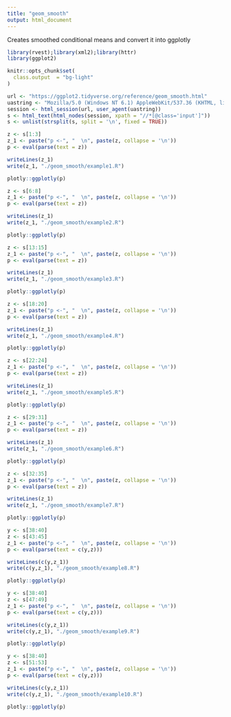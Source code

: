 ```yaml
---
title: "geom_smooth"
output: html_document
---
```


Creates smoothed conditional means and convert it into ggplotly

```r
library(rvest);library(xml2);library(httr)
library(ggplot2)

knitr::opts_chunk$set(
  class.output  = "bg-light"
)
```

```r
url <- "https://ggplot2.tidyverse.org/reference/geom_smooth.html"
uastring <- "Mozilla/5.0 (Windows NT 6.1) AppleWebKit/537.36 (KHTML, like Gecko) Chrome/88.0.4324.190 Safari/537.36"
session <- html_session(url, user_agent(uastring))
s <- html_text(html_nodes(session, xpath = "//*[@class='input']"))
s <- unlist(strsplit(s, split = '\n', fixed = TRUE))
```

```r
z <- s[1:3]
z_1 <- paste("p <-", "  \n", paste(z, collapse = '\n'))
p <- eval(parse(text = z))
```

```r
writeLines(z_1)
write(z_1, "./geom_smooth/example1.R")
```

```r
plotly::ggplotly(p)
```

```r
z <- s[6:8]
z_1 <- paste("p <-", "  \n", paste(z, collapse = '\n'))
p <- eval(parse(text = z))
```

```r
writeLines(z_1)
write(z_1, "./geom_smooth/example2.R")
```

```r
plotly::ggplotly(p)
```

```r
z <- s[13:15]
z_1 <- paste("p <-", "  \n", paste(z, collapse = '\n'))
p <- eval(parse(text = z))
```

```r
writeLines(z_1)
write(z_1, "./geom_smooth/example3.R")
```

```r
plotly::ggplotly(p)
```

```r
z <- s[18:20]
z_1 <- paste("p <-", "  \n", paste(z, collapse = '\n'))
p <- eval(parse(text = z))
```

```r
writeLines(z_1)
write(z_1, "./geom_smooth/example4.R")
```

```r
plotly::ggplotly(p)
```

```r
z <- s[22:24]
z_1 <- paste("p <-", "  \n", paste(z, collapse = '\n'))
p <- eval(parse(text = z))
```

```r
writeLines(z_1)
write(z_1, "./geom_smooth/example5.R")
```

```r
plotly::ggplotly(p)
```

```r
z <- s[29:31]
z_1 <- paste("p <-", "  \n", paste(z, collapse = '\n'))
p <- eval(parse(text = z))
```

```r
writeLines(z_1)
write(z_1, "./geom_smooth/example6.R")
```

```r
plotly::ggplotly(p)
```

```r
z <- s[32:35]
z_1 <- paste("p <-", "  \n", paste(z, collapse = '\n'))
p <- eval(parse(text = z))
```

```r
writeLines(z_1)
write(z_1, "./geom_smooth/example7.R")
```

```r
plotly::ggplotly(p)
```

```r
y <- s[38:40]
z <- s[43:45]
z_1 <- paste("p <-", "  \n", paste(z, collapse = '\n'))
p <- eval(parse(text = c(y,z)))
```

```r
writeLines(c(y,z_1))
write(c(y,z_1), "./geom_smooth/example8.R")
```

```r
plotly::ggplotly(p)
```

```r
y <- s[38:40]
z <- s[47:49]
z_1 <- paste("p <-", "  \n", paste(z, collapse = '\n'))
p <- eval(parse(text = c(y,z)))
```

```r
writeLines(c(y,z_1))
write(c(y,z_1), "./geom_smooth/example9.R")
```

```r
plotly::ggplotly(p)
```

```r
y <- s[38:40]
z <- s[51:53]
z_1 <- paste("p <-", "  \n", paste(z, collapse = '\n'))
p <- eval(parse(text = c(y,z)))
```

```r
writeLines(c(y,z_1))
write(c(y,z_1), "./geom_smooth/example10.R")
```

```r
plotly::ggplotly(p)
```





